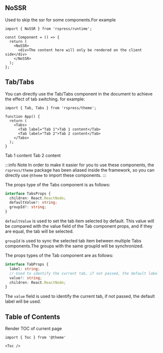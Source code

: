 ## NoSSR

Used to skip the ssr for some components.For example

```tsx
import { NoSSR } from 'rspress/runtime';

const Component = () => {
  return (
    <NoSSR>
      <div>The content here will only be rendered on the client side</div>
    </NoSSR>
  );
};
```

## Tab/Tabs

You can directly use the Tab/Tabs component in the document to achieve the effect of tab switching. for example:

```tsx title="index.mdx"
import { Tab, Tabs } from 'rspress/theme';

function App() {
  return (
    <Tabs>
      <Tab label="Tab 1">Tab 1 content</Tab>
      <Tab label="Tab 2">Tab 2 content</Tab>
    </Tabs>
  );
}
```


<Tabs>
  <Tab label="1" value="1">
    Tab 1 content
  </Tab>
  <Tab label="2" value="2">
    Tab 2 content
  </Tab>
</Tabs>

:::info Note
In order to make it easier for you to use these components, the `rspress/theme` package has been aliased inside the framework, so you can directly use `@theme` to import these components.
:::

The props type of the Tabs component is as follows:

```ts
interface TabsProps {
  children: React.ReactNode;
  defaultValue?: string;
  groupId?: string;
}
```

`defaultValue` is used to set the tab item selected by default. This value will be compared with the value field of the Tab component props, and if they are equal, the tab will be selected.

`groupId` is used to sync the selected tab item between multiple Tabs components.The groups with the same groupId will be synchronized.

The props types of the Tab component are as follows:

```ts
interface TabProps {
  label: string;
  // Used to identify the current tab, if not passed, the default label will be used
  value?: string;
  children: React.ReactNode;
}
```

The `value` field is used to identify the current tab, if not passed, the default label will be used.

## Table of Contents

Render TOC of current page

```tsx title="index.mdx"
import { Toc } from '@theme'

<Toc />
```


<Toc />